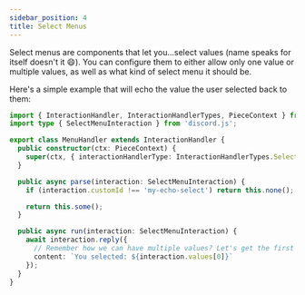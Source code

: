 ```yaml
---
sidebar_position: 4
title: Select Menus
---
```


Select menus are components that let you...select values (name speaks for itself doesn't it 😄). You can configure them
to either allow only one value or multiple values, as well as what kind of select menu it should be.

Here's a simple example that will echo the value the user selected back to them:

```typescript ts2esm2cjs
import { InteractionHandler, InteractionHandlerTypes, PieceContext } from '@sapphire/framework';
import type { SelectMenuInteraction } from 'discord.js';

export class MenuHandler extends InteractionHandler {
  public constructor(ctx: PieceContext) {
    super(ctx, { interactionHandlerType: InteractionHandlerTypes.SelectMenu });
  }

  public async parse(interaction: SelectMenuInteraction) {
    if (interaction.customId !== 'my-echo-select') return this.none();

    return this.some();
  }

  public async run(interaction: SelectMenuInteraction) {
    await interaction.reply({
      // Remember how we can have multiple values? Let's get the first one!
      content: `You selected: ${interaction.values[0]}`
    });
  }
}
```
